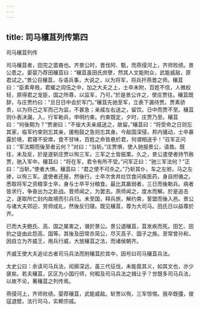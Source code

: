 ```yaml
---
---
---
```

title: 司马穰苴列传第四
---

司马穰苴列传

司马穰苴者，田完之苗裔也。齐景公时，晋伐阿、甄，而燕侵河上，齐师败绩。景公患之。晏婴乃荐田穰苴曰：“穰苴虽田氏庶孽，然其人文能附众，武能威敌，原君试之。”景公召穰苴，与语兵事，大说之，以为将军，将兵扞燕晋之师。穰苴曰：“臣素卑贱，君擢之闾伍之中，加之大夫之上，士卒未附，百姓不信，人微权轻，原得君之宠臣，国之所尊，以监军，乃可。”於是景公许之，使庄贾往。穰苴既辞，与庄贾约曰：“旦日日中会於军门。”穰苴先驰至军，立表下漏待贾。贾素骄贵，以为将己之军而己为监，不甚急；亲戚左右送之，留饮。日中而贾不至。穰苴则仆表决漏，入，行军勒兵，申明约束。约束既定，夕时，庄贾乃至。穰苴曰：“何後期为？”贾谢曰：“不佞大夫亲戚送之，故留。”穰苴曰：“将受命之日则忘其家，临军约束则忘其亲，援枹鼓之急则忘其身。今敌国深侵，邦内骚动，士卒暴露於境，君寝不安席，食不甘味，百姓之命皆悬於君，何谓相送乎！”召军正问曰：“军法期而後至者云何？”对曰：“当斩。”庄贾惧，使人驰报景公，请救。既往，未及反，於是遂斩庄贾以徇三军。三军之士皆振栗。久之，景公遣使者持节赦贾，驰入军中。穰苴曰：“将在军，君令有所不受。”问军正曰：“驰三军法何？”正曰：“当斩。”使者大惧。穰苴曰：“君之使不可杀之。”乃斩其仆，车之左驸，马之左骖，以徇三军。遣使者还报，然後行。士卒次舍井灶饮食问疾医药，身自拊循之。悉取将军之资粮享士卒，身与士卒平分粮食。最比其羸弱者，三日而後勒兵。病者皆求行，争奋出为之赴战。晋师闻之，为罢去。燕师闻之，度水而解。於是追击之，遂取所亡封内故境而引兵归。未至国，释兵旅，解约束，誓盟而後入邑。景公与诸大夫郊迎，劳师成礼，然後反归寝。既见穰苴，尊为大司马。田氏日以益尊於齐。

已而大夫鲍氏、高、国之属害之，谮於景公。景公退穰苴，苴发疾而死。田乞、田豹之徒由此怨高、国等。其後及田常杀简公，尽灭高子、国子之族。至常曾孙和，因自立为齐威王，用兵行威，大放穰苴之法，而诸侯朝齐。

齐威王使大夫追论古者司马兵法而附穰苴於其中，因号曰司马穰苴兵法。

太史公曰：余读司马兵法，闳廓深远，虽三代征伐，未能竟其义，如其文也，亦少襃矣。若夫穰苴，区区为小国行师，何暇及司马兵法之揖让乎？世既多司马兵法，以故不论，著穰苴之列传焉。

燕侵河上，齐师败绩。婴荐穰苴，武能威敌。斩贾以徇，三军惊惕。我卒既彊，彼寇退壁。法行司马，实赖宗戚。

